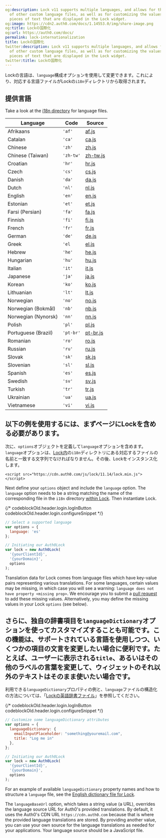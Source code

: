 ```yaml
---
og:description: Lock v11 supports multiple languages, and allows for the addition
  of other custom language files, as well as for customizing the values of specific
  pieces of text that are displayed in the Lock widget.
og:image: https://cdn2.auth0.com/docs/1.14553.0/img/share-image.png
og:title: Lockの国際化
og:url: https://auth0.com/docs/
permalink: lock-internationalization
title: Lockの国際化
twitter:description: Lock v11 supports multiple languages, and allows for the addition
  of other custom language files, as well as for customizing the values of specific
  pieces of text that are displayed in the Lock widget.
twitter:title: Lockの国際化
---
```


Lockの言語は、`language`構成オプションを使用して変更できます。これにより、対応する言語ファイルがLockの`i18n`ディレクトリから取得されます。

## 提供言語

Take a look at the [i18n directory](https://github.com/auth0/lock/blob/master/src/i18n/) for language files.

<table class="table"><thead>
<tr>
<th>Language</th>
<th>Code</th>
<th>Source</th>
</tr>
</thead>
<tbody>
<tr>
<td>Afrikaans</td>
<td><code>'af'</code></td>
<td><a href="https://github.com/auth0/lock/blob/master/src/i18n/af.js">af.js</a></td>
</tr>
<tr>
<td>Catalan</td>
<td><code>'ca'</code></td>
<td><a href="https://github.com/auth0/lock/blob/master/src/i18n/ca.js">ca.js</a></td>
</tr>
<tr>
<td>Chinese</td>
<td><code>'zh'</code></td>
<td><a href="https://github.com/auth0/lock/blob/master/src/i18n/zh.js">zh.js</a></td>
</tr>
<tr>
<td>Chinese (Taiwan)</td>
<td><code>'zh-tw'</code></td>
<td><a href="https://github.com/auth0/lock/blob/master/src/i18n/zh-tw.js">zh-tw.js</a></td>
</tr>
<tr>
<td>Croatian</td>
<td><code>'hr'</code></td>
<td><a href="https://github.com/auth0/lock/blob/master/src/i18n/hr.js">hr.js</a></td>
</tr>
<tr>
<td>Czech</td>
<td><code>'cs'</code></td>
<td><a href="https://github.com/auth0/lock/blob/master/src/i18n/cs.js">cs.js</a></td>
</tr>
<tr>
<td>Danish</td>
<td><code>'da'</code></td>
<td><a href="https://github.com/auth0/lock/blob/master/src/i18n/da.js">da.js</a></td>
</tr>
<tr>
<td>Dutch</td>
<td><code>'nl'</code></td>
<td><a href="https://github.com/auth0/lock/blob/master/src/i18n/nl.js">nl.js</a></td>
</tr>
<tr>
<td>English</td>
<td><code>'en'</code></td>
<td><a href="https://github.com/auth0/lock/blob/master/src/i18n/en.js">en.js</a></td>
</tr>
<tr>
<td>Estonian</td>
<td><code>'et'</code></td>
<td><a href="https://github.com/auth0/lock/blob/master/src/i18n/et.js">et.js</a></td>
</tr>
<tr>
<td>Farsi (Persian)</td>
<td><code>'fa'</code></td>
<td><a href="https://github.com/auth0/lock/blob/master/src/i18n/fa.js">fa.js</a></td>
</tr>
<tr>
<td>Finnish</td>
<td><code>'fi'</code></td>
<td><a href="https://github.com/auth0/lock/blob/master/src/i18n/fi.js">fi.js</a></td>
</tr>
<tr>
<td>French</td>
<td><code>'fr'</code></td>
<td><a href="https://github.com/auth0/lock/blob/master/src/i18n/fr.js">fr.js</a></td>
</tr>
<tr>
<td>German</td>
<td><code>'de'</code></td>
<td><a href="https://github.com/auth0/lock/blob/master/src/i18n/de.js">de.js</a></td>
</tr>
<tr>
<td>Greek</td>
<td><code>'el</code></td>
<td><a href="https://github.com/auth0/lock/blob/master/src/i18n/el.js">el.js</a></td>
</tr>
<tr>
<td>Hebrew</td>
<td><code>'he'</code></td>
<td><a href="https://github.com/auth0/lock/blob/master/src/i18n/he.js">he.js</a></td>
</tr>
<tr>
<td>Hungarian</td>
<td><code>'hu'</code></td>
<td><a href="https://github.com/auth0/lock/blob/master/src/i18n/hu.js">hu.js</a></td>
</tr>
<tr>
<td>Italian</td>
<td><code>'it'</code></td>
<td><a href="https://github.com/auth0/lock/blob/master/src/i18n/it.js">it.js</a></td>
</tr>
<tr>
<td>Japanese</td>
<td><code>'ja'</code></td>
<td><a href="https://github.com/auth0/lock/blob/master/src/i18n/ja.js">ja.js</a></td>
</tr>
<tr>
<td>Korean</td>
<td><code>'ko'</code></td>
<td><a href="https://github.com/auth0/lock/blob/master/src/i18n/ko.js">ko.js</a></td>
</tr>
<tr>
<td>Lithuanian</td>
<td><code>'lt'</code></td>
<td><a href="https://github.com/auth0/lock/blob/master/src/i18n/lt.js">lt.js</a></td>
</tr>
<tr>
<td>Norwegian</td>
<td><code>'no'</code></td>
<td><a href="https://github.com/auth0/lock/blob/master/src/i18n/no.js">no.js</a></td>
</tr>
<tr>
<td>Norwegian (Bokmål)</td>
<td><code>'nb'</code></td>
<td><a href="https://github.com/auth0/lock/blob/master/src/i18n/nb.js">nb.js</a></td>
</tr>
<tr>
<td>Norwegian (Nynorsk)</td>
<td><code>'nn'</code></td>
<td><a href="https://github.com/auth0/lock/blob/master/src/i18n/nn.js">nn.js</a></td>
</tr>
<tr>
<td>Polish</td>
<td><code>'pl'</code></td>
<td><a href="https://github.com/auth0/lock/blob/master/src/i18n/pl.js">pl.js</a></td>
</tr>
<tr>
<td>Portuguese (Brazil)</td>
<td><code>'pt-br'</code></td>
<td><a href="https://github.com/auth0/lock/blob/master/src/i18n/pt-br.js">pt-br.js</a></td>
</tr>
<tr>
<td>Romanian</td>
<td><code>'ro'</code></td>
<td><a href="https://github.com/auth0/lock/blob/master/src/i18n/ro.js">ro.js</a></td>
</tr>
<tr>
<td>Russian</td>
<td><code>'ru'</code></td>
<td><a href="https://github.com/auth0/lock/blob/master/src/i18n/ru.js">ru.js</a></td>
</tr>
<tr>
<td>Slovak</td>
<td><code>'sk'</code></td>
<td><a href="https://github.com/auth0/lock/blob/master/src/i18n/sk.js">sk.js</a></td>
</tr>
<tr>
<td>Slovenian</td>
<td><code>'sl'</code></td>
<td><a href="https://github.com/auth0/lock/blob/master/src/i18n/sl.js">sl.js</a></td>
</tr>
<tr>
<td>Spanish</td>
<td><code>'es'</code></td>
<td><a href="https://github.com/auth0/lock/blob/master/src/i18n/es.js">es.js</a></td>
</tr>
<tr>
<td>Swedish</td>
<td><code>'sv'</code></td>
<td><a href="https://github.com/auth0/lock/blob/master/src/i18n/sv.js">sv.js</a></td>
</tr>
<tr>
<td>Turkish</td>
<td><code>'tr'</code></td>
<td><a href="https://github.com/auth0/lock/blob/master/src/i18n/tr.js">tr.js</a></td>
</tr>
<tr>
<td>Ukrainian</td>
<td><code>'ua'</code></td>
<td><a href="https://github.com/auth0/lock/blob/master/src/i18n/uk.js">ua.js</a></td>
</tr>
<tr>
<td>Vietnamese</td>
<td><code>'vi'</code></td>
<td><a href="https://github.com/auth0/lock/blob/master/src/i18n/vi.js">vi.js</a></td>
</tr>
</tbody>
</table>

## 以下の例を使用するには、まずページにLockを含める必要があります。

次に、`options`オブジェクトを定義して`language`オプションを含めます。`language`オプションは、[Lock内]()の`i18n`ディレクトリにある対応するファイルの名前と一致する文字列でなければなりません。その後、Lockをインスタンス化します。

`<script src="https://cdn.auth0.com/js/lock/11.14/lock.min.js"></script>`

Next define your `options` object and include the `language` option. The `language` option needs to be a string matching the name of the corresponding file in the `i18n` directory [within Lock](https://github.com/auth0/lock/tree/master/src/i18n). Then instantiate Lock.

{/* codeblockOld.header.login.logInButton codeblockOld.header.login.configureSnippet */}


```javascript lines
// Select a supported language
var options = {
  language: 'es'
};

// Initiating our Auth0Lock
var lock = new Auth0Lock(
  '{yourClientId}',
  '{yourDomain}',
  options
);
```






Translation data for Lock comes from language files which have key-value pairs representing various translations. For some languages, certain values may be missing, in which case you will see a warning: `language does not have property <missing prop>`. We encourage you to submit a [pull request](https://github.com/auth0/lock/tree/master/src/i18n) to add these missing values. Alternatively, you may define the missing values in your Lock `options` (see below).

## さらに、独自の辞書項目を`languageDictionary`オプションを使ってカスタマイズすることも可能です。この機能は、サポートされている言語を使用しつつ、いくつかの項目の文言を変更したい場合に便利です。たとえば、ユーザーに表示される`title`、あるいはその他のラベルの言葉を変更して、ウィジェットのそれ以外のテキストはそのまま使いたい場合です。

利用できる`languageDictionary`プロパティの例と、`language`ファイルの構造化の方法については、「[Lockの英語辞書ファイル]()」を参照してください。

{/* codeblockOld.header.login.logInButton codeblockOld.header.login.configureSnippet */}


```javascript lines
// Customize some languageDictionary attributes
var options = {
  languageDictionary: {
    emailInputPlaceholder: "something@youremail.com",
    title: "Log me in"
  },
};

// Initiating our Auth0Lock
var lock = new Auth0Lock(
  '{yourClientId}',
  '{yourDomain}',
  options
);
```






For an example of available `languageDictionary` property names and how to structure a `language` file, see the [English dictionary file for Lock](https://github.com/auth0/lock/blob/master/src/i18n/en.js).

The `languageBaseUrl` option, which takes a string value (a URL), overrides the language source URL for Auth0's provided translations. By default, it uses the Auth0's CDN URL `https://cdn.auth0.com` because that is where the provided language translations are stored. By providing another value, you can use your own source for the language translations as needed for your applications. Your language source should be a JavaScript file.